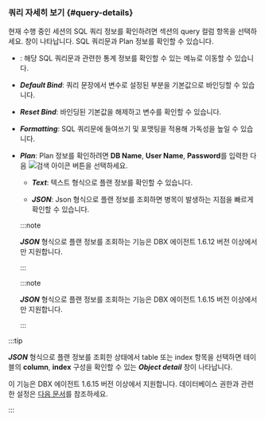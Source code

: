### 쿼리 자세히 보기 {#query-details}

현재 수행 중인 세션의 SQL 쿼리 정보를 확인하려면 <Cmdname sid="active_sessions" className="uitext" /> 섹션의 <span class="uitext">query</span> 컬럼 항목을 선택하세요. <Cmdname sid="TTL06224" className="uitext" /> 창이 나타납니다. SQL 쿼리문과 Plan 정보를 확인할 수 있습니다.

<InDoc product="postgresql,postgresql-v1,mysql,mysql-v1">

<ImgLang img="db-sql-details-postgresql.png" desc="SQL 상세" />

</InDoc>

<Xclude product="postgresql,postgresql-v1,mysql,mysql-v1">

<ImgLang img="db-sql-details-common.png" desc="SQL 상세" />

</Xclude>

* <Cmdname sid="BTN06225" className="uitext" />: 해당 SQL 쿼리문과 관련한 통계 정보를 확인할 수 있는 <Cmdname sid="statistics_sql" className="uitext" /> 메뉴로 이동할 수 있습니다.

* ***Default Bind***: 쿼리 문장에서 변수로 설정된 부분을 기본값으로 바인딩할 수 있습니다.

* ***Reset Bind***: 바인딩된 기본값을 해제하고 변수를 확인할 수 있습니다.

* ***Formatting***: SQL 쿼리문에 들여쓰기 및 포맷팅을 적용해 가독성을 높일 수 있습니다.

* ***Plan***: Plan 정보를 확인하려면 **DB Name**, **User Name**, **Password**를 입력한 다음 ![검색 아이콘](/img/ico-btn-search.png) 버튼을 선택하세요.

  <InDoc product='postgresql,postgresql-v1,mysql,mysql-v1'>

  * ***Text***: 텍스트 형식으로 플랜 정보를 확인할 수 있습니다.

  * ***JSON***: Json 형식으로 플랜 정보를 조회하면 병목이 발생하는 지점을 빠르게 확인할 수 있습니다.

  </InDoc>

  <InDoc product='postgresql,postgresql-v1'>

  :::note

  ***JSON*** 형식으로 플랜 정보를 조회하는 기능은 DBX 에이전트 1.6.12 버전 이상에서만 지원합니다.

  :::

  </InDoc>

  <InDoc product='mysql,mysql-v1'>

  :::note

  ***JSON*** 형식으로 플랜 정보를 조회하는 기능은 DBX 에이전트 1.6.15 버전 이상에서만 지원합니다.

  :::

  </InDoc>

<InDoc product='postgresql,postgresql-v1,mysql,mysql-v1'>

:::tip

***JSON*** 형식으로 플랜 정보를 조회한 상태에서 table 또는 index 항목을 선택하면 테이블의 **column**, **index** 구성을 확인할 수 있는 ***Object detail*** 창이 나타납니다.

<ImgLang img='db-sql-objectdetail-pg.png' desc='Object detail' />

이 기능은 DBX 에이전트 1.6.15 버전 이상에서 지원합니다. 데이터베이스 권한과 관련한 설정은 [다음 문서](install-agent#uid)를 참조하세요.

:::

</InDoc>